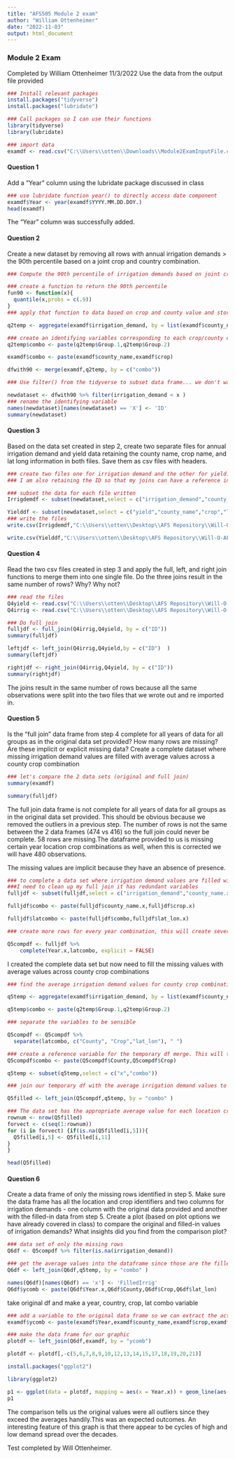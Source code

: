 ---
title: "AFS505 Module 2 exam"
author: "William Ottenheimer"
date: "2022-11-03"
output: html_document
---


### Module 2 Exam
 Completed by William Ottenheimer 11/3/2022
 Use the data from the output file provided

```{r}
### Install relevant packages
install.packages("tidyverse")
install.packages("lubridate")
```

```{r}
### Call packages so I can use their functions
library(tidyverse)
library(lubridate)
```


```{r}
### import data 
examdf <- read.csv("C:\\Users\\otten\\Downloads\\Module2ExamInputFile.csv")
```


#### Question 1
 Add a "Year" column using the lubridate package discussed in class

```{r}
### use lubridate function year() to directly access date component
examdf$Year <- year(examdf$YYYY.MM.DD.DOY.)
head(examdf)
```
The "Year" column was successfully added.

#### Question 2
  Create a new dataset by removing all rows with annual irrigation demands > the 90th percentile based on a joint crop and country combination. 
  
```{r}
### Compute the 90th percentile of irrigation demands based on joint crop county combination

### create a function to return the 90th percentile
fun90 <- function(x){
  quantile(x,probs = c(.9))
}
### apply that function to data based on crop and county value and store results

q2temp <- aggregate(examdf$irrigation_demand, by = list(examdf$county_name,examdf$crop), FUN = fun90)

### create an identifying variables corresponding to each crop/county combination for each data object and merge the two objects. The result is a data frame with the 90th percentile correctly identified for each respective row 
q2temp$combo <- paste(q2temp$Group.1,q2temp$Group.2)

examdf$combo <- paste(examdf$county_name,examdf$crop)

dfwith90 <- merge(examdf,q2temp, by = c("combo"))

### Use filter() from the tidyverse to subset data frame... we don't want any rows with irrigation demand values larger than their respective 90th percentiles

newdataset <- dfwith90 %>% filter(irrigation_demand < x )
### rename the identifying variable
names(newdataset)[names(newdataset) == 'X'] <- 'ID'
summary(newdataset)

```


#### Question 3 
  Based on the data set created in step 2, create two separate files for annual irrigation demand and yield data retaining the county name, crop name, and lat long information in both files. Save them as csv files with headers.
  
```{r}
### create two files one for irrigation demand and the other for yield. I should retain the county name, crop name, and lat long info.
### I am also retaining the ID so that my joins can have a reference in question 4 and year so that I can appropriately answer question 5

### subset the data for each file written
Irrigdemdf <- subset(newdataset,select = c("irrigation_demand","county_name","crop","lat_lon","ID","Year"))

Yielddf <- subset(newdataset,select = c("yield","county_name","crop","lat_lon","ID","Year"))
### write the files
write.csv(Irrigdemdf,"C:\\Users\\otten\\Desktop\\AFS Repository\\Will-O-AFS505\\exam 2\\irrig.csv",col.names = TRUE)

write.csv(Yielddf,"C:\\Users\\otten\\Desktop\\AFS Repository\\Will-O-AFS505\\exam 2\\yield.csv" ,col.names = TRUE)

```
  
  
#### Question 4
  Read the two csv files created in step 3 and apply the full, left, and right join functions to merge them into one single file. Do the three joins result in the same number of rows? Why? Why not?
 
```{r}
### read the files
Q4yield <- read.csv("C:\\Users\\otten\\Desktop\\AFS Repository\\Will-O-AFS505\\exam 2\\yield.csv") 
Q4irrig <- read.csv("C:\\Users\\otten\\Desktop\\AFS Repository\\Will-O-AFS505\\exam 2\\irrig.csv")

```
 
```{r}
### Do full join
fulljdf <- full_join(Q4irrig,Q4yield, by = c("ID"))
summary(fulljdf)
```
```{r}
leftjdf <- left_join(Q4irrig,Q4yield,by = c("ID")  )
summary(leftjdf)
```
```{r}
rightjdf <- right_join(Q4irrig,Q4yield, by = c("ID"))
summary(rightjdf)
```
 The joins result in the same number of rows because all the same observations were split into the two files that we wrote out and re imported in.  
  
#### Question 5
  Is the "full join" data frame from step 4 complete for all years of data for all groups as in the original data set provided? How many rows are missing? Are these implicit or explicit missing data? Create a complete dataset where missing irrigation demand values are filled with average values across a county crop combination
  
```{r}
### let's compare the 2 data sets (original and full join)
summary(examdf)

```
```{r}
summary(fulljdf)
```

The full join data frame is not complete for all years of data for all groups as in the original data set provided. This should be obvious because we removed the outliers in a previous step. The number of rows is not the same between the 2 data frames (474 vs 416) so the full join could never be complete. 58 rows are missing.The dataframe provided to us is missing certain year location crop combinations as well, when this is corrected we will have 480 observations.

The missing values are implicit because they have an absence of presence.

```{r}
### to complete a data set where irrigation demand values are filled with average values across county crop combination I will use the tidyverse complete command. I want data for every year and crop,county combination... The problem is that multiple lat lon combinations exist for each crop county combination. What I really want is a row to represent each crop county lat/lon combination that exists for each year.
###I need to clean up my full join it has redundant variables
fulljdf <- subset(fulljdf,select = c("irrigation_demand","county_name.x","lat_lon.x","Year.x","crop.x","yield" ))

fulljdf$combo <- paste(fulljdf$county_name.x,fulljdf$crop.x)

fulljdf$latcombo <- paste(fulljdf$combo,fulljdf$lat_lon.x)

### create more rows for every year combination, this will create several NA values making the implicit missing information explicit

Q5compdf <- fulljdf %>% 
    complete(Year.x,latcombo, explicit = FALSE)

```
I created the complete data set but now need to fill the missing values with average values across county crop combinations
```{r}
### find the average irrigation demand values for county crop combinations

q5temp <- aggregate(examdf$irrigation_demand, by = list(examdf$county_name,examdf$crop), FUN = mean)

q5temp$combo <- paste(q2temp$Group.1,q2temp$Group.2)
```

```{r}
### separate the variables to be sensible

Q5compdf <- Q5compdf %>%
  separate(latcombo, c("County", "Crop","lat_lon"), " ")


```
```{r}
### create a reference variable for the temporary df merge. This will track the county and crop combination
Q5compdf$combo <- paste(Q5compdf$County,Q5compdf$Crop)
```

```{r}
q5temp <- subset(q5temp,select = c("x","combo"))
```

```{r}
### join our temporary df with the average irrigation demand values to the dataframe with all years.

Q5filled <- left_join(Q5compdf,q5temp, by = "combo" )
```



```{r}
### The data set has the appropriate average value for each location crop combination stored in a separate column from irrigation demand. If the irrigation demand is explicitly missing for any row we want the average to assume that value.
rownum <- nrow(Q5filled)
forvect <- c(seq(1:rownum))
for (i in forvect) {if(is.na(Q5filled[i,5])){
  Q5filled[i,5] <- Q5filled[i,11]
}
}
```

```{r}
head(Q5filled)
```
 
 
 
#### Question 6
  Create a data frame of only the missing rows identified in step 5. Make sure the data frame has all the location and crop identifiers and two columns for irrigation demands - one column with the original data provided and another with the filled-in data from step 5. Create a plot (based on plot options we have already covered in class) to compare the original and filled-in values of irrigation demands? What insights did you find from the comparison plot?
  
```{r}
### data set of only the missing rows
Q6df <- Q5compdf %>% filter(is.na(irrigation_demand))

### get the average values into the dataframe since those are the filled in data points
Q6df <- left_join(Q6df,q5temp, by = "combo" )

names(Q6df)[names(Q6df) == 'x'] <- 'FilledIrrig'
Q6df$ycomb <- paste(Q6df$Year.x,Q6df$County,Q6df$Crop,Q6df$lat_lon)

```


take original df and make a year, country, crop, lat combo variable
```{r}
### add a variable to the original data frame so we can extract the actual values from it
examdf$ycomb <- paste(examdf$Year,examdf$county_name,examdf$crop,examdf$lat_lon)


```

```{r}
### make the data frame for our graphic
plotdf <- left_join(Q6df,examdf, by = "ycomb")

```

```{r}
plotdf <- plotdf[,-c(5,6,7,8,9,10,12,13,14,15,17,18,19,20,21)]
```

```{r}
install.packages("ggplot2")
```
```{r}
library(ggplot2)
```
```{r}
p1 <- ggplot(data = plotdf, mapping = aes(x = Year.x)) + geom_line(aes(y = FilledIrrig, color = "Average(filled)")) + geom_line(aes(y = irrigation_demand.y, color = "Original")) + ylab("Irrigation Demand") + xlab("Year") + ggtitle("Filled vs Original Irrigation Demand")
p1 
```
The comparison tells us the original values were all outliers since they exceed the averages handily.This was an expected outcomes. An interesting feature of this graph is that there appear to be cycles of high and low demand spread over the decades.

Test completed by Will Ottenheimer.
  